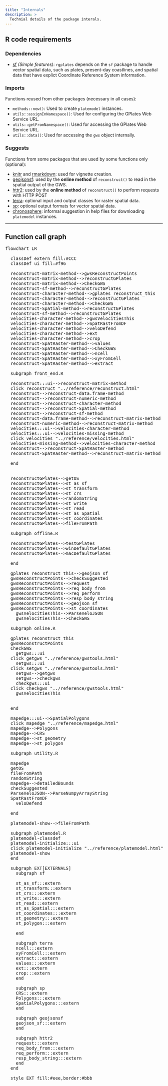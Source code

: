 ```yaml
---
title: "Internals"
description: >
  Technial details of the package interals.
---
```

<script type="module">
  import mermaid from 'https://cdn.jsdelivr.net/npm/mermaid@10/dist/mermaid.esm.min.mjs';
</script>

## R code requirements

### Dependencies

- [sf](https://cran.r-project.org/package=sf) *(Simple features)*: `rgplates` depends on the `sf` package to handle vector spatial data, such as plates, present-day coastlines, and spatial data that have explict Coordinate Reference System information. 

### Imports

Functions reused from other packages (necessary in all cases):

- `methods::new()`: Used to create `platemodel` instances.
- `utils::assignInNamespace()`: Used for configuring the GPlates Web Service URL.
- `utils::getFromNamespace()`: Used for accessing the GPlates Web Service URL.
- `utils::data()`: Used for accessing the `gws` object internally.

### Suggests

Functions from some packages that are used by some functions only (optional):

- [knitr](https://cran.r-project.org/package=knitr) and [rmarkdown](https://cran.r-project.org/package=rmarkdown): used for vignette creation.
- [geojsonsf](https://cran.r-project.org/package=geojsonsf): used by the **online method** of `reconstruct()` to read in the spatial output of the GWS. 
- [httr2](https://cran.r-project.org/package=httr2): used by the **online method** of `reconstruct()` to perform requests with HTTP POST 
- [terra](https://cran.r-project.org/package=terra): optional input and output classes for raster spatial data.
- [sp](https://cran.r-project.org/package=sp): optional output formats for vector spatial data.
- [chronosphere](https://cran.r-project.org/package=chronosphere): informal suggestion in help files for downloading `platemodel` instances.

* * *


## Function call graph

<pre class="mermaid">
flowchart LR

  classDef extern fill:#CCC
  classDef ui fill:#f96

  reconstruct-matrix-method-->gwsReconstructPoints
  reconstruct-matrix-method-->reconstructGPlates
  reconstruct-matrix-method-->CheckGWS
  reconstruct-sf-method-->reconstructGPlates
  reconstruct-character-method-->gplates_reconstruct_this
  reconstruct-character-method-->reconstructGPlates
  reconstruct-character-method-->CheckGWS
  reconstruct-Spatial-method-->reconstructGPlates
  reconstruct-sf-method-->reconstructGPlates
  velocities-character-method-->gwsVelocitiesThis
  velocities-character-method-->SpatRastFromDF
  velocities-character-method-->veloDefend
  velocities-character-method-->ext
  velocities-character-method-->crop
  reconstruct-SpatRaster-method-->values
  reconstruct-SpatRaster-method-->CheckGWS
  reconstruct-SpatRaster-method-->ncell
  reconstruct-SpatRaster-method-->xyFromCell
  reconstruct-SpatRaster-method-->extract

  subgraph front_end.R

  reconstruct:::ui-->reconstruct-matrix-method
  click reconstruct "../reference/reconstruct.html"
  reconstruct-->reconstruct-data.frame-method
  reconstruct-->reconstruct-numeric-method
  reconstruct-->reconstruct-character-method
  reconstruct-->reconstruct-Spatial-method
  reconstruct-->reconstruct-sf-method
  reconstruct-data.frame-method-->reconstruct-matrix-method
  reconstruct-numeric-method-->reconstruct-matrix-method
  velocities:::ui-->velocities-character-method
  velocities:::ui-->velocities-missing-method
  click velocities "../reference/velocities.html"
  velocities-missing-method-->velocities-character-method
  reconstruct-->reconstruct-SpatRaster-method
  reconstruct-SpatRaster-method-->reconstruct-matrix-method

  end


  reconstructGPlates-->getOS
  reconstructGPlates-->st_as_sf
  reconstructGPlates-->st_transform
  reconstructGPlates-->st_crs
  reconstructGPlates-->randomString
  reconstructGPlates-->st_write
  reconstructGPlates-->st_read
  reconstructGPlates-->st_as_Spatial
  reconstructGPlates-->st_coordinates
  reconstructGPlates-->fileFromPath

  subgraph offline.R

  reconstructGPlates-->testGPlates
  reconstructGPlates-->winDefaultGPlates
  reconstructGPlates-->macDefaultGPlates
  
  end

  gplates_reconstruct_this-->geojson_sf
  gwsReconstructPoints-->checkSuggested
  gwsReconstructPoints-->request
  gwsReconstructPoints-->req_body_from
  gwsReconstructPoints-->req_perform
  gwsReconstructPoints-->resp_body_string
  gwsReconstructPoints-->geojson_sf
  gwsReconstructPoints-->st_coordinates
	gwsVelocitiesThis-->ParseVeloJSON
	gwsVelocitiesThis-->CheckGWS

  subgraph online.R

  gplates_reconstruct_this
  gwsReconstructPoints
  CheckGWS
	getgws:::ui
  click getgws "../reference/gwstools.html"
	setgws:::ui
  click setgws "../reference/gwstools.html"
	setgws-->getgws
	setgws-->checkgws
	checkgws:::ui
  click checkgws "../reference/gwstools.html"
	gwsVelocitiesThis
	
  
  end
  
  mapedge:::ui-->SpatialPolygons
  click mapedge "../reference/mapedge.html"
  mapedge-->Polygons
  mapedge-->CRS
  mapedge-->st_geometry
  mapedge-->st_polygon

  subgraph utility.R

  mapedge
  getOS
  fileFromPath
  randomString
  mapedge-->detailedBounds
  checkSuggested
  ParseVeloJSON-->ParseNumpyArrayString
  SpatRastFromDF
	veloDefend
  
  end

  platemodel-show-->fileFromPath

  subgraph platemodel.R
  platemodel-classdef
  platemodel-initialize:::ui
  click platemodel-initialize "../reference/platemodel.html"
  platemodel-show
  end

  subgraph EXT[EXTERNALS]
	subgraph sf

	st_as_sf:::extern
	st_transform:::extern
	st_crs:::extern
	st_write:::extern
	st_read:::extern
	st_as_Spatial:::extern
	st_coordinates:::extern
	st_geometry:::extern
	st_polygon:::extern

	end

	subgraph terra
	ncell:::extern
	xyFromCell:::extern        	
	extract:::extern           	
	values:::extern          	
	ext:::extern          	
	crop:::extern          	
	end

	subgraph sp
	CRS:::extern
	Polygons:::extern
	SpatialPolygons:::extern
	end

	subgraph geojsonsf
	geojson_sf:::extern
	end

	subgraph httr2 
	request:::extern
	req_body_from:::extern
	req_perform:::extern
	resp_body_string:::extern
	end
  end
  
  style EXT fill:#eee,border:#bbb

</pre>
